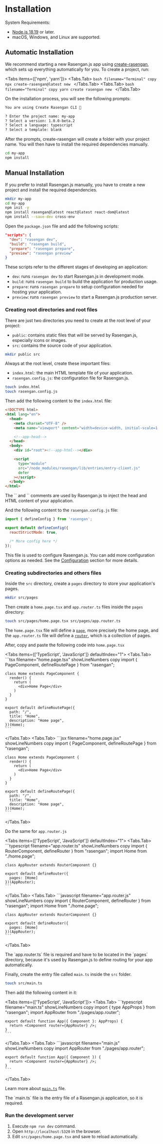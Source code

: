 
# Installation

System Requirements:

- [Node.js 18.19](https://nodejs.org) or later.
- macOS, Windows, and Linux are supported.


## Automatic Installation

We recommend starting a new Rasengan.js app using [create-rasengan](/docs/api/create-rasengan-app), which sets up everything automatically for you. 
To create a project, run:

<Tabs items={['npm', 'yarn']}>
  <Tabs.Tab>
    ```bash filename="Terminal" copy
    npx create-rasengan@latest new
    ```
  </Tabs.Tab>
  <Tabs.Tab>
    ```bash filename="Terminal" copy
    yarn create rasengan new
    ```
  </Tabs.Tab>
</Tabs>


On the installation process, you will see the following prompts:

```txt filename="Terminal"
You are using Create Rasengan CLI 🎉

? Enter the project name: my-app
? Select a version: 1.0.0-beta.2
? Select a language: typescript
? Select a template: blank
```

After the prompts, create-rasengan will create a folder with your project name. You will then have to install the required dependencies manually.

```bash filename="Terminal" copy
cd my-app
npm install
```

## Manual Installation

If you prefer to install Rasengan.js manually, you have to create a new project and install the required dependencies.

```bash filename="Terminal" copy
mkdir my-app
cd my-app
npm init -y
npm install rasengan@latest react@latest react-dom@latest
npm install --save-dev cross-env
```

Open the `package.json` file and add the following scripts:

```json filename="package.json" showLineNumbers copy
"scripts": {
  "dev": "rasengan dev",
  "build": "rasengan build",
  "prepare": "rasengan prepare",
  "preview": "rasengan preview"
}
```

These scripts refer to the different stages of developing an application:

- `dev`: runs `rasengan dev` to start Rasengan.js in development mode.
- `build`: runs `rasengan build` to build the application for production usage.
- `prepare`: runs `rasengan prepare` to setup configuration needed for hosting your application.
- `preview`: runs `rasengan preview` to start a Rasengan.js production server.


### Creating root directories and root files

There are just two directories you need to create at the root level of your project:

- `public`: contains static files that will be served by Rasengan.js, especially icons or images.
- `src`: contains the source code of your application.

```bash filename="Terminal" copy
mkdir public src
```

Always at the root level, create these important files:

- `index.html`: the main HTML template file of your application.
- `rasengan.config.js`: the configuration file for Rasengan.js.

```bash filename="Terminal" copy
touch index.html
touch rasengan.config.js
```

Then add the following content to the `index.html` file:

```html filename="index.html" showLineNumbers copy
<!DOCTYPE html>
<html lang="en">
  <head>
    <meta charset="UTF-8" />
    <meta name="viewport" content="width=device-width, initial-scale=1.0" />

    <!--app-head-->
  </head>
  <body>
    <div id="root"><!--app-html--></div>

    <script
      type="module"
      src="/node_modules/rasengan/lib/entries/entry-client.js"
      defer
    ></script>
  </body>
</html>
```

<AlertBox type="info">
  The `<!--app-head-->` and `<!--app-html-->` comments are used by Rasengan.js to inject the head and HTML content of your application.
</AlertBox>

And the following content to the `rasengan.config.js` file:

```javascript filename="rasengan.config.js" showLineNumbers copy
import { defineConfig } from 'rasengan';

export default defineConfig({
  reactStrictMode: true,

  /* More config here */
});
```

This file is used to configure Rasengan.js. You can add more configuration options as needed.
See the [Configuration](/docs/api/rasengan-config) section for more details.

### Creating subdirectories and others files

Inside the `src` directory, create a `pages` directory to store your application's pages.

```bash filename="Terminal" copy
mkdir src/pages
```

Then create a `home.page.tsx` and `app.router.ts` files inside the `pages` directory:

```bash filename="Terminal" copy
touch src/pages/home.page.tsx src/pages/app.router.ts
```

The `home.page.tsx` file will define a [`page`](/docs/core/routing#pages), more precisely the home page,
and the `app.router.ts` file will define a [`router`](/docs/core/routing#routers), which is a collection of pages.

After, copy and paste the following code into `home.page.tsx`

<Tabs items={['TypeScript', 'JavaScript']} defaultIndex="1">
  <Tabs.Tab>
    ```tsx filename="home.page.tsx" showLineNumbers copy
    import { PageComponent, defineRoutePage } from "rasengan";

    class Home extends PageComponent {
      render() {
        return (
          <div>Home Page</div>
        )
      }
    }

    export default defineRoutePage({
      path: "/",
      title: "Home",
      description: "Home page",
    })(Home);
    ```
  </Tabs.Tab>
  <Tabs.Tab>
    ```jsx filename="home.page.jsx" showLineNumbers copy
    import { PageComponent, defineRoutePage } from "rasengan";

    class Home extends PageComponent {
      render() {
        return (
          <div>Home Page</div>
        )
      }
    }

    export default defineRoutePage({
      path: "/",
      title: "Home",
      description: "Home page",
    })(Home);
    ```
  </Tabs.Tab>
</Tabs>


Do the same for `app.router.js`

<Tabs items={['TypeScript', 'JavaScript']} defaultIndex="1">
  <Tabs.Tab>
    ```typescript filename="app.router.ts" showLineNumbers copy
    import { RouterComponent, defineRouter } from "rasengan";
    import Home from "./home.page";

    class AppRouter extends RouterComponent {}

    export default defineRouter({
      pages: [Home]
    })(AppRouter);
    ```
  </Tabs.Tab>
  <Tabs.Tab>
    ```javascript filename="app.router.js" showLineNumbers copy
    import { RouterComponent, defineRouter } from "rasengan";
    import Home from "./home.page";

    class AppRouter extends RouterComponent {}

    export default defineRouter({
      pages: [Home]
    })(AppRouter);
    ```
  </Tabs.Tab>
</Tabs>

<AlertBox type="info">
The `app.router.ts` file is required and have to be located in the `pages` directory, because it's used by Rasengan.js to define routing for your app automatically.
</AlertBox>

Finally, create the entry file called `main.ts` inside the `src` folder.

```bash filename="Terminal" copy
touch src/main.ts
```

Then add the following content in it:

<Tabs items={['TypeScript', 'JavaScript']}>
  <Tabs.Tab>
    ```typescript filename="main.ts" showLineNumbers copy
    import { type AppProps } from "rasengan";
    import AppRouter from "./pages/app.router";

    export default function App({ Component }: AppProps) {
      return <Component router={AppRouter} />;
    }
    ```
  </Tabs.Tab>
  <Tabs.Tab>
    ```javascript filename="main.js" showLineNumbers copy
    import AppRouter from "./pages/app.router";

    export default function App({ Component }) {
      return <Component router={AppRouter} />;
    }
    ```
  </Tabs.Tab>
</Tabs>

Learn more about [`main.ts`](/docs/api/file-convention/main) file.

<AlertBox>
The `main.ts` file is the entry file of a Rasengan.js application, so it is required.
</AlertBox>

### Run the development server

1. Execute `npm run dev` command.
2. Open `http://localhost:5320` in the browser.
3. Edit `src/pages/home.page.tsx` and save to reload automatically.